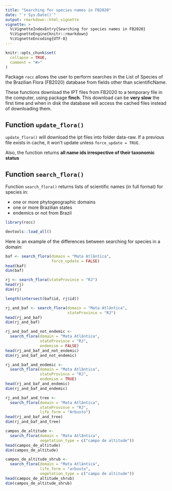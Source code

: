 ```yaml
---
title: "Searching for species names in FB2020"
date: "`r Sys.Date()`"
output: rmarkdown::html_vignette
vignette: >
  %\VignetteIndexEntry{Searching for species names in FB2020}
  %\VignetteEngine{knitr::rmarkdown}
  %\VignetteEncoding{UTF-8}
---
```


```r
knitr::opts_chunk$set(
  collapse = TRUE,
  comment = "#>"
)
```

Package `rocc` allows the user to perform searches in the List of Species of the Brazilian Flora (FB2020) database from fields other than scientificName.

These functions download the IPT files from FB2020 to a temporary file in the computer, using package __finch__. This download can be __very slow__ the first
time and when in disk the database will access the cached files instead of downloading them.

## Function `update_flora()`

`update_flora()` will download the ipt files into folder data-raw. If a previous file exists in cache, it won't update unless `force_update = TRUE`.


Also, the function returns __all name ids irrespective of their taxonomic status__


## Function `search_flora()`

Function `search_flora()` returns lists of scientific names (in full format) for species in:

- one or more phytogeographic domains
- one or more Brazilian states
- endemics or not from Brazil

```r
library(rocc)
```

```r
devtools::load_all()
```

Here is an example of the differences between searching for species in a domain:

```r
baf <- search_flora(domain = "Mata Atlântica",
                    force_update = FALSE)
head(baf)
dim(baf)
```

```r
rj <- search_flora(stateProvince = "RJ")
head(rj)
dim(rj)
```

```r
length(intersect(baf$id, rj$id))
```

```r
rj_and_baf <- search_flora(domain = "Mata Atlântica",
                           stateProvince = "RJ")
head(rj_and_baf)
dim(rj_and_baf)
```


```r
rj_and_baf_and_not_endemic <-
  search_flora(domain = "Mata Atlântica",
               stateProvince = "RJ",
               endemism = FALSE)
head(rj_and_baf_and_not_endemic)
dim(rj_and_baf_and_not_endemic)
```

```r
rj_and_baf_and_endemic <-
  search_flora(domain = "Mata Atlântica",
               stateProvince = "RJ",
               endemism = TRUE)
head(rj_and_baf_and_endemic)
dim(rj_and_baf_and_endemic)
```

```r
rj_and_baf_and_tree <-
  search_flora(domain = "Mata Atlântica",
               stateProvince = "RJ",
               life_form = "Arbusto")
head(rj_and_baf_and_tree)
dim(rj_and_baf_and_tree)
```

```r
campos_de_altitude <-
  search_flora(domain = "Mata Atlântica",
               vegetation_type = c("campo de altitude"))
head(campos_de_altitude)
dim(campos_de_altitude)
```

```r
campos_de_altitude_shrub <-
  search_flora(domain = "Mata Atlântica",
               life_form = "arbusto",
               vegetation_type = c("campo de altitude"))
head(campos_de_altitude_shrub)
dim(campos_de_altitude_shrub)
```


